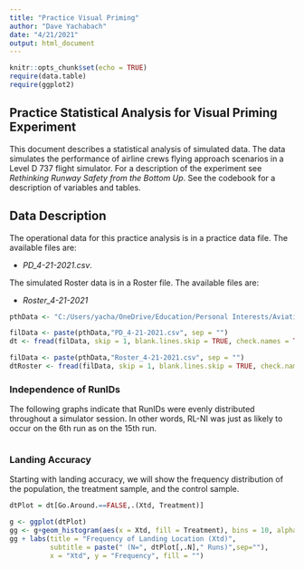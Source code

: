 ```yaml
---
title: "Practice Visual Priming"
author: "Dave Yachabach"
date: "4/21/2021"
output: html_document
---
```


```r
knitr::opts_chunk$set(echo = TRUE)
require(data.table)
require(ggplot2)
```

## Practice Statistical Analysis for Visual Priming Experiment

This document describes a statistical analysis of simulated data.  The data simulates the performance of airline crews flying approach scenarios in a Level D 737 flight simulator.  For a description of the experiment see *Rethinking Runway Safety from the Bottom Up*.  See the codebook for a description of variables and tables.  


## Data Description  
The operational data for this practice analysis is in a practice data file.  The available files are:  

- *PD_4-21-2021.csv*.  

The simulated Roster data is in a Roster file.  The available files are:  

- *Roster_4-21-2021*  

```r

pthData <- "C:/Users/yacha/OneDrive/Education/Personal Interests/Aviation Research Interests/Visual Priming Experiment/Software/Practice Visual Priming Analysis/Data/"

filData <- paste(pthData,"PD_4-21-2021.csv", sep = "")
dt <- fread(filData, skip = 1, blank.lines.skip = TRUE, check.names = TRUE)

filData <- paste(pthData,"Roster_4-21-2021.csv", sep = "")
dtRoster <- fread(filData, skip = 1, blank.lines.skip = TRUE, check.names = TRUE)

```

### Independence of RunIDs  
The following graphs indicate that RunIDs were evenly distributed throughout a simulator session.  In other words, RL-NI was just as likely to occur on the 6th run as on the 15th run.



```r



```

### Landing Accuracy  
Starting with landing accuracy, we will show the frequency distribution of the population, the treatment sample, and the control sample.  

```r

dtPlot = dt[Go.Around.==FALSE,.(Xtd, Treatment)]

g <- ggplot(dtPlot)
gg <- g+geom_histogram(aes(x = Xtd, fill = Treatment), bins = 10, alpha = 0.5)
gg + labs(title = "Frequency of Landing Location (Xtd)", 
          subtitle = paste(" (N=", dtPlot[,.N]," Runs)",sep=""), 
          x = "Xtd", y = "Frequency", fill = "")

```


